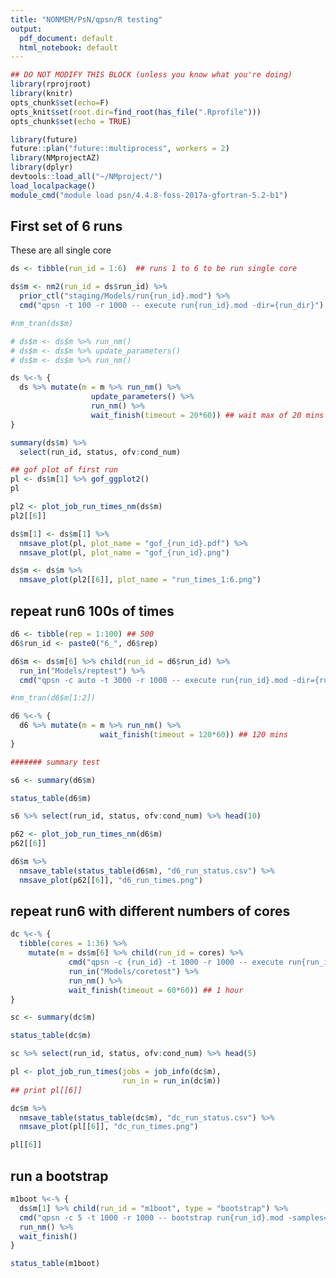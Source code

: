 ```yaml
---
title: "NONMEM/PsN/qpsn/R testing"
output:
  pdf_document: default
  html_notebook: default
---
```


```r
## DO NOT MODIFY THIS BLOCK (unless you know what you're doing)
library(rprojroot)
library(knitr)
opts_chunk$set(echo=F)
opts_knit$set(root.dir=find_root(has_file(".Rprofile")))
opts_chunk$set(echo = TRUE)
```

```r
library(future)
future::plan("future::multiprocess", workers = 2)
library(NMprojectAZ)
library(dplyr)
devtools::load_all("~/NMproject/")
load_localpackage()
module_cmd("module load psn/4.4.8-foss-2017a-gfortran-5.2-b1")
```


## First set of 6 runs

These are all single core

```r
ds <- tibble(run_id = 1:6)  ## runs 1 to 6 to be run single core

ds$m <- nm2(run_id = ds$run_id) %>%
  prior_ctl("staging/Models/run{run_id}.mod") %>%
  cmd("qpsn -t 100 -r 1000 -- execute run{run_id}.mod -dir={run_dir}")

#nm_tran(ds$m)

# ds$m <- ds$m %>% run_nm()
# ds$m <- ds$m %>% update_parameters()
# ds$m <- ds$m %>% run_nm()

ds %<-% {
  ds %>% mutate(m = m %>% run_nm() %>%
                  update_parameters() %>%
                  run_nm() %>%
                  wait_finish(timeout = 20*60)) ## wait max of 20 mins
}

summary(ds$m) %>% 
  select(run_id, status, ofv:cond_num)

## gof plot of first run
pl <- ds$m[1] %>% gof_ggplot2()
pl

pl2 <- plot_job_run_times_nm(ds$m)
pl2[[6]]

ds$m[1] <- ds$m[1] %>% 
  nmsave_plot(pl, plot_name = "gof_{run_id}.pdf") %>%
  nmsave_plot(pl, plot_name = "gof_{run_id}.png")

ds$m <- ds$m %>% 
  nmsave_plot(pl2[[6]], plot_name = "run_times_1:6.png")

```

## repeat run6 100s of times

```r

d6 <- tibble(rep = 1:100) ## 500
d6$run_id <- paste0("6_", d6$rep)

d6$m <- ds$m[6] %>% child(run_id = d6$run_id) %>%
  run_in("Models/reptest") %>%
  cmd("qpsn -c auto -t 3000 -r 1000 -- execute run{run_id}.mod -dir={run_dir}")

#nm_tran(d6$m[1:2])

d6 %<-% {
  d6 %>% mutate(m = m %>% run_nm() %>%
                    wait_finish(timeout = 120*60)) ## 120 mins
}

####### summary test

s6 <- summary(d6$m) 

status_table(d6$m)

s6 %>% select(run_id, status, ofv:cond_num) %>% head(10)

p62 <- plot_job_run_times_nm(d6$m)
p62[[6]]

d6$m %>%
  nmsave_table(status_table(d6$m), "d6_run_status.csv") %>%
  nmsave_plot(p62[[6]], "d6_run_times.png")

```

## repeat run6 with different numbers of cores

```r

dc %<-% {
  tibble(cores = 1:36) %>%
    mutate(m = ds$m[6] %>% child(run_id = cores) %>%
             cmd("qpsn -c {run_id} -t 1000 -r 1000 -- execute run{run_id}.mod -dir={run_dir}") %>%
             run_in("Models/coretest") %>%
             run_nm() %>%
             wait_finish(timeout = 60*60)) ## 1 hour
}

sc <- summary(dc$m) 

status_table(dc$m)

sc %>% select(run_id, status, ofv:cond_num) %>% head(5)

pl <- plot_job_run_times(jobs = job_info(dc$m),
                         run_in = run_in(dc$m))
## print pl[[6]]

dc$m %>%
  nmsave_table(status_table(dc$m), "dc_run_status.csv") %>%
  nmsave_plot(pl[[6]], "dc_run_times.png")

pl[[6]]

```

## run a bootstrap

```r
m1boot %<-% {
  ds$m[1] %>% child(run_id = "m1boot", type = "bootstrap") %>%
  cmd("qpsn -c 5 -t 1000 -r 1000 -- bootstrap run{run_id}.mod -samples=100 -threads=20 -dir={run_dir}") %>%
  run_nm() %>%
  wait_finish()
}

status_table(m1boot)

```



